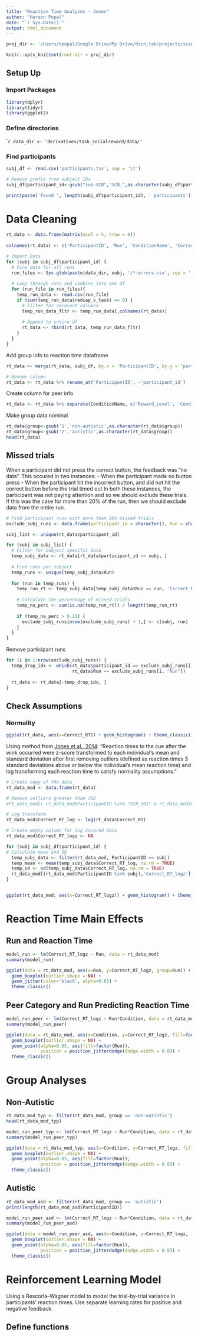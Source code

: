 ```yaml
---
title: "Reaction Time Analyses - Jones"
author: "Haroon Popal"
date: "`r Sys.Date()`"
output: html_document
---
```


```r
proj_dir <- '/Users/hpopal/Google Drive/My Drive/dscn_lab/projects/scon_social_reward/'

knitr::opts_knit$set(root.dir = proj_dir)
```

## Setup Up

### Import Packages
```r
library(dplyr)
library(tidyr)
library(ggplot2)
```

### Define directories
````r
data_dir <- 'derivatives/task_socialreward/data/'
```

### Find participants
```r
subj_df <- read.csv('participants.tsv', sep = '\t')

# Remove prefix from subject IDs
subj_df$participant_id<-gsub("sub-SCN","SCN_",as.character(subj_df$participant_id))

print(paste('Found ', length(subj_df$participant_id), ' participants'))
```



# Data Cleaning
```r
rt_data <- data.frame(matrix(ncol = 4, nrow = 0))
  
colnames(rt_data) <- c('ParticipantID', 'Run', 'ConditionName', 'Correct_RT')

# Import Data
for (subj in subj_df$participant_id) {
  # Fine data for all runs
  run_files <- Sys.glob(paste(data_dir, subj, '/*-errors.csv', sep = ''))
  
  # Loop through runs and combine into one df
  for (run_file in run_files){
    temp_run_data <- read.csv(run_file)
    if (sum(temp_run_data$redcap_v_task) == 0) {
      # Filter for relevant columns
      temp_run_data_fltr <- temp_run_data[,colnames(rt_data)]
      
      # Append to entire df
      rt_data <- rbind(rt_data, temp_run_data_fltr)
    } 
  }
}
```

Add group info to reaction time dataframe
```r
rt_data <- merge(rt_data, subj_df, by.x = 'ParticipantID', by.y = 'participant_id')

# Rename column
rt_data <- rt_data %>% rename_at('ParticipantID', ~'participant_id')
```

Create column for peer info
```r
rt_data <- rt_data %>% separate(ConditionName, c('Reward_Level', 'Condition'))
```

Make group data nominal
```r
rt_data$group<-gsub('1','non-autistic',as.character(rt_data$group))
rt_data$group<-gsub('2','autistic',as.character(rt_data$group))
head(rt_data)
```


## Missed trials
When a participant did not press the correct button, the feedback was "no data". This occured in two instances:
- When the participant made no button press
- When the participant hit the incorrect button, and did not hit the correct button before the trial timed out
In both these instances, the participant was not paying attention and so we should exclude these trials. If this was the case for more than 20% of the run, then we should exclude data from the entire run.

```r
# Find participant runs with more than 20% missed trials
exclude_subj_runs <- data.frame(participant_id = character(), Run = character(), stringsAsFactors = FALSE)

subj_list <- unique(rt_data$participant_id)

for (subj in subj_list) {
  # Filter for subject specific data
  temp_subj_data <- rt_data[rt_data$participant_id == subj, ]
  
  # Find runs per subject
  temp_runs <- unique(temp_subj_data$Run)
  
  for (run in temp_runs) {
    temp_run_rt <- temp_subj_data[temp_subj_data$Run == run, 'Correct_RT']
    
    # Calculate the percentage of missed trials
    temp_na_perc <- sum(is.na(temp_run_rt)) / length(temp_run_rt)
    
    if (temp_na_perc > 0.20) {
      exclude_subj_runs[nrow(exclude_subj_runs) + 1,] <- c(subj, run)
    }
  }
}
```

Remove participant runs
```r
for (i in 1:nrow(exclude_subj_runs)) {
  temp_drop_idx <- which(rt_data$participant_id == exclude_subj_runs[i, "participant_id"] & 
                         rt_data$Run == exclude_subj_runs[i, "Run"])
  
  rt_data <- rt_data[-temp_drop_idx, ]
}

```




## Check Assumptions

### Normality
```r
ggplot(rt_data, aes(x=Correct_RT)) + geom_histogram() + theme_classic()
```

Using method from [Jones et al., 2014](https://pubmed.ncbi.nlm.nih.gov/24550063/):
"Reaction times to the cue after the wink occurred were z-score transformed to each individual’s mean and standard deviation after first removing outliers (defined as reaction times 3 standard deviations above or below the individual’s mean reaction time) and log transforming each reaction time to satisfy normality assumptions."

```r
# Create copy of the data
rt_data_mod <- data.frame(rt_data)

# Remove outliers greater than 3SD
#rt_data_mod[( rt_data_mod$ParticipantID %in% "SCN_101" & rt_data_mod$Correct_RT > 3*temp_sd),]

# Log transform
rt_data_mod$Correct_RT_log <- log(rt_data$Correct_RT)

# Create empty column for log zscored data
rt_data_mod$Correct_RT_logz <- NA

for (subj in subj_df$participant_id) {
# Calculate mean and SD
  temp_subj_data <- filter(rt_data_mod, ParticipantID == subj)
  temp_mean <- mean(temp_subj_data$Correct_RT_log, na.rm = TRUE)
  temp_sd <- sd(temp_subj_data$Correct_RT_log, na.rm = TRUE)
  rt_data_mod[(rt_data_mod$ParticipantID %in% subj),'Correct_RT_logz'] <- (rt_data_mod[(rt_data_mod$ParticipantID %in% subj),'Correct_RT_log'] - temp_mean)/temp_sd
}


ggplot(rt_data_mod, aes(x=Correct_RT_logz)) + geom_histogram() + theme_classic()
```



# Reaction Time Main Effects

## Run and Reaction Time
```r
model_run <- lm(Correct_RT_logz ~ Run, data = rt_data_mod)
summary(model_run)
```

```r
ggplot(data = rt_data_mod, aes(x=Run, y=Correct_RT_logz, group=Run)) + 
  geom_boxplot(outlier.shape = NA) + 
  geom_jitter(color='black', alpha=0.05) + 
  theme_classic()
```


## Peer Category and Run Predicting Reaction Time
```r
model_run_peer <- lm(Correct_RT_logz ~ Run*Condition, data = rt_data_mod)
summary(model_run_peer)
```

```r
ggplot(data = rt_data_mod, aes(x=Condition, y=Correct_RT_logz, fill=factor(Run))) + 
  geom_boxplot(outlier.shape = NA) + 
  geom_point(alpha=0.05, aes(fill=factor(Run)),
             position = position_jitterdodge(dodge.width = 0.8)) +
  theme_classic()
```



# Group Analyses

## Non-Autistic
```r
rt_data_mod_typ <- filter(rt_data_mod, group == 'non-autistic')
head(rt_data_mod_typ)
```

```r
model_run_peer_typ <- lm(Correct_RT_logz ~ Run*Condition, data = rt_data_mod_typ)
summary(model_run_peer_typ)
```

```r
ggplot(data = rt_data_mod_typ, aes(x=Condition, y=Correct_RT_logz, fill=factor(Run))) + 
  geom_boxplot(outlier.shape = NA) + 
  geom_point(alpha=0.05, aes(fill=factor(Run)),
             position = position_jitterdodge(dodge.width = 0.8)) +
  theme_classic()
```



## Autistic
```r
rt_data_mod_asd <- filter(rt_data_mod, group == 'autistic')
print(length(rt_data_mod_asd$ParticipantID))
```

```r
model_run_peer_asd <- lm(Correct_RT_logz ~ Run*Condition, data = rt_data_mod_asd)
summary(model_run_peer_asd)
```

```r
ggplot(data = model_run_peer_asd, aes(x=Condition, y=Correct_RT_logz, fill=factor(Run))) + 
  geom_boxplot(outlier.shape = NA) + 
  geom_point(alpha=0.05, aes(fill=factor(Run)),
             position = position_jitterdodge(dodge.width = 0.8)) +
  theme_classic()
```



# Reinforcement Learning Model
Using a Rescorla–Wagner model to model the trial-by-trial variance in participants’ reaction times. Use separate learning rates for positive and negative feedback.

## Define functions




